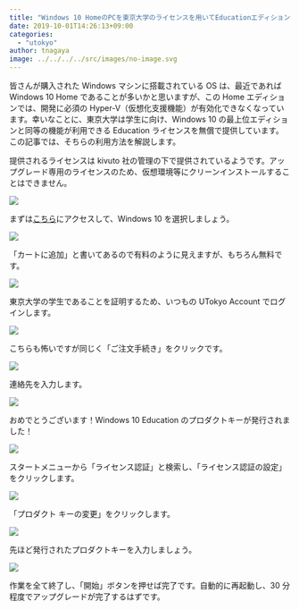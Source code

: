 ```yaml
---
title: "Windows 10 HomeのPCを東京大学のライセンスを用いてEducationエディションにアップグレードする"
date: 2019-10-01T14:26:13+09:00
categories:
  - "utokyo"
author: tnagaya
image: ../../../../src/images/no-image.svg
---
```


皆さんが購入された Windows マシンに搭載されている OS は、最近であれば Windows 10 Home であることが多いかと思いますが、この Home エディションでは、開発に必須の Hyper-V（仮想化支援機能）が有効化できなくなっています。幸いなことに、東京大学は学生に向け、Windows 10 の最上位エディションと同等の機能が利用できる Education ライセンスを無償で提供しています。この記事では、そちらの利用方法を解説します。

提供されるライセンスは kivuto 社の管理の下で提供されているようです。アップグレード専用のライセンスのため、仮想環境等にクリーンインストールすることはできません。

![](./windows-01.png)

まずは[こちら](https://utokyo.onthehub.com/)にアクセスして、Windows 10 を選択しましょう。

![](./windows-02.png)

「カートに追加」と書いてあるので有料のように見えますが、もちろん無料です。

![](./windows-03.png)

東京大学の学生であることを証明するため、いつもの UTokyo Account でログインします。

![](./windows-05.png)

こちらも怖いですが同じく「ご注文手続き」をクリックです。

![](./windows-07.png)

連絡先を入力します。

![](./windows-08.png)

おめでとうございます！Windows 10 Education のプロダクトキーが発行されました！

![](./windows-09.png)

スタートメニューから「ライセンス認証」と検索し、「ライセンス認証の設定」をクリックします。

![](./windows-10.png)

「プロダクト キーの変更」をクリックします。

![](./windows-11.png)

先ほど発行されたプロダクトキーを入力しましょう。

![](./windows-12.png)

作業を全て終了し、「開始」ボタンを押せば完了です。自動的に再起動し、30 分程度でアップグレードが完了するはずです。
